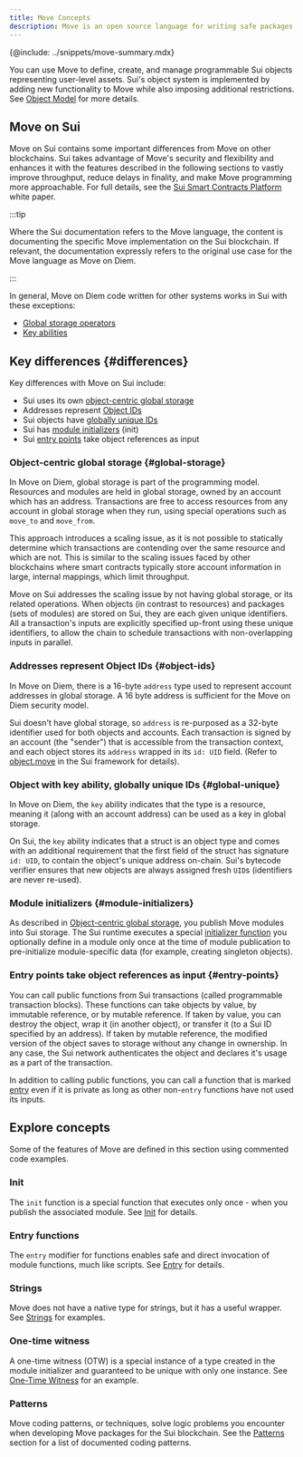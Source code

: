 ```yaml
---
title: Move Concepts
description: Move is an open source language for writing safe packages to manipulate on-chain objects
---
```


{@include: ../snippets/move-summary.mdx}

You can use Move to define, create, and manage programmable Sui objects representing user-level assets. Sui's object system is implemented by adding new functionality to Move while also imposing additional restrictions. See [Object Model](./object-model.mdx) for more details.

## Move on Sui


Move on Sui contains some important differences from Move on other blockchains. Sui takes advantage of Move's security and flexibility and enhances it with the features described in the following sections to vastly improve throughput, reduce delays in finality, and make Move programming more approachable. For full details, see the [Sui Smart Contracts Platform](/doc/sui.pdf) white paper.


:::tip

Where the Sui documentation refers to the Move language, the content is documenting the specific Move implementation on the Sui blockchain. If relevant, the documentation expressly refers to the original use case for the Move language as Move on Diem.

:::

In general, Move on Diem code written for other systems works in Sui with these exceptions:

- [Global storage operators](https://move-language.github.io/move/global-storage-operators.html)
- [Key abilities](https://github.com/move-language/move/blob/main/language/documentation/book/src/abilities.md)

## Key differences {#differences}

Key differences with Move on Sui include:

- Sui uses its own [object-centric global storage](#global-storage)
- Addresses represent [Object IDs](#object-ids)
- Sui objects have [globally unique IDs](#global-unique)
- Sui has [module initializers](#module-initializers) (init)
- Sui [entry points](#entry-points) take object references as input

### Object-centric global storage {#global-storage}

In Move on Diem, global storage is part of the programming model. Resources and modules are held in global storage, owned by an account which has an address. Transactions are free to access resources from any account in global storage when they run, using special operations such as `move_to` and `move_from`.

This approach introduces a scaling issue, as it is not possible to statically determine which transactions are contending over the same resource and which are not.  This is similar to the scaling issues faced by other blockchains where smart contracts typically store account information in large, internal mappings, which limit throughput.

Move on Sui addresses the scaling issue by not having global storage, or its related operations. When objects (in contrast to resources) and packages (sets of modules) are stored on Sui, they are each given unique identifiers.  All a transaction's inputs are explicitly specified up-front using these unique identifiers, to allow the chain to schedule transactions with non-overlapping inputs in parallel.

### Addresses represent Object IDs {#object-ids}

In Move on Diem, there is a 16-byte `address` type used to represent account addresses in global storage. A 16 byte address is sufficient for the Move on Diem security model.

Sui doesn't have global storage, so `address` is re-purposed as a 32-byte identifier used for both objects and accounts. Each transaction is signed by an account (the "sender") that is accessible from the transaction context, and each object stores its `address` wrapped in its `id: UID` field. (Refer to [object.move](https://github.com/MystenLabs/sui/tree/main/crates/sui-framework/packages/sui-framework/sources/object.move) in the Sui framework for details).

### Object with key ability, globally unique IDs {#global-unique}

In Move on Diem, the `key` ability indicates that the type is a resource, meaning it (along with an account address) can be used as a key in global storage.

On Sui, the `key` ability indicates that a struct is an object type and comes with an additional requirement that the first field of the struct has signature `id: UID`, to contain the object's unique address on-chain. Sui's bytecode verifier ensures that new objects are always assigned fresh `UID`s (identifiers are never re-used).

### Module initializers {#module-initializers}

As described in [Object-centric global storage](#global-storage), you publish Move modules into Sui storage. The Sui runtime executes a special [initializer function](./sui-move-concepts/init.mdx) you optionally define in a module only once at the time of module publication to pre-initialize module-specific data (for example, creating singleton objects).

### Entry points take object references as input {#entry-points}

You can call public functions from Sui transactions (called programmable transaction blocks). These functions can take objects by value, by immutable reference, or by mutable reference. If taken by value, you can destroy the object, wrap it (in another object), or transfer it (to a Sui ID specified by an address). If taken by mutable reference, the modified version of the object saves to storage without any change in ownership. In any case, the Sui network authenticates the object and declares it's usage as a part of the transaction.

In addition to calling public functions, you can call a function that is marked [entry](./sui-move-concepts/entry-functions.mdx) even if it is private as long as other non-`entry` functions have not used its inputs.


## Explore concepts

Some of the features of Move are defined in this section using commented code examples.

### Init

The `init` function is a special function that executes only once - when you publish the associated module. See [Init](./sui-move-concepts/init.mdx) for details.

### Entry functions

The `entry` modifier for functions enables safe and direct invocation of module functions, much like scripts. See [Entry](./sui-move-concepts/entry-functions.mdx) for details.

### Strings

Move does not have a native type for strings, but it has a useful wrapper. See [Strings](./sui-move-concepts/strings.mdx) for examples.

### One-time witness

A one-time witness (OTW) is a special instance of a type created in the module initializer and guaranteed to be unique with only one instance. See [One-Time Witness](./sui-move-concepts/one-time-witness.mdx) for an example.

### Patterns

Move coding patterns, or techniques, solve logic problems you encounter when developing Move packages for the Sui blockchain. See the [Patterns](./sui-move-concepts/patterns.mdx) section for a list of documented coding patterns.
